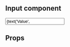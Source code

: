 
<Meta title="Forms|Input" component={Input} />

## Input component

<Preview>
  <Story name="Input">
    <Input
      label={text('Label', 'Correo electrónico')}
      id={text('ID', 'name')}
      type={select(
        'type',
        {
          Text: 'text',
          Phone: 'tel',
          Email: 'email',
        },
        'text'
      )}
      value={text('Value', '')}
      onChange={action('onChange')}
      hasError={boolean('Has error?', false)}
      isDisabled={boolean('Is disabled?', false)}
      maxLength={number('Max length', null)}
    />
  </Story>
</Preview>

## Props

<Props of={Input} />

